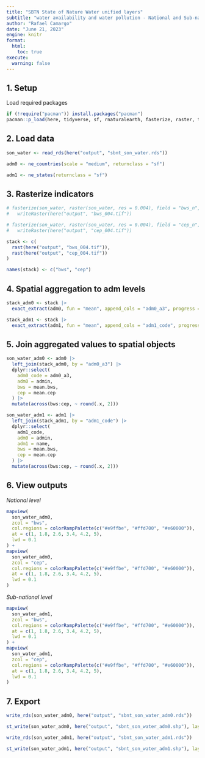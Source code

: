 ```yaml
---
title: "SBTN State of Nature Water unified layers"
subtitle: "water availability and water pollution - National and Sub-national level"
author: "Rafael Camargo"
date: "June 21, 2023"
engine: knitr
format:
  html:
    toc: true
execute:
  warning: false    
---
```


## 1. Setup

Load required packages

```r
if (!require("pacman")) install.packages("pacman")
pacman::p_load(here, tidyverse, sf, rnaturalearth, fasterize, raster, terra, exactextractr, mapview)
```

## 2. Load data

```r
son_water <- read_rds(here("output", "sbnt_son_water.rds"))
```

```r
adm0 <- ne_countries(scale = "medium", returnclass = "sf")
```

```r
adm1 <- ne_states(returnclass = "sf")
```

## 3. Rasterize indicators

```r
# fasterize(son_water, raster(son_water, res = 0.004), field = "bws_n", fun = "max") |> 
#   writeRaster(here("output", "bws_004.tif"))
```

```r
# fasterize(son_water, raster(son_water, res = 0.004), field = "cep_n", fun = "max") |> 
#   writeRaster(here("output", "cep_004.tif"))
```

```r
stack <- c(
  rast(here("output", "bws_004.tif")),
  rast(here("output", "cep_004.tif"))
)

names(stack) <- c("bws", "cep")
```

## 4. Spatial aggregation to adm levels

```r
stack_adm0 <- stack |> 
  exact_extract(adm0, fun = "mean", append_cols = "adm0_a3", progress = TRUE) 
```

```r
stack_adm1 <- stack |> 
  exact_extract(adm1, fun = "mean", append_cols = "adm1_code", progress = TRUE) 
```

## 5. Join aggregated values to spatial objects

```r
son_water_adm0 <- adm0 |> 
  left_join(stack_adm0, by = "adm0_a3") |> 
  dplyr::select(
    adm0_code = adm0_a3,
    adm0 = admin,
    bws = mean.bws,
    cep = mean.cep
  ) |> 
  mutate(across(bws:cep, ~ round(.x, 2)))
```

```r
son_water_adm1 <- adm1 |> 
  left_join(stack_adm1, by = "adm1_code") |> 
  dplyr::select(
    adm1_code,
    adm0 = admin,
    adm1 = name,
    bws = mean.bws,
    cep = mean.cep
  ) |> 
  mutate(across(bws:cep, ~ round(.x, 2)))
```

## 6. View outputs

*National level*
```r
mapview(
  son_water_adm0, 
  zcol = "bws",
  col.regions = colorRampPalette(c("#e9ffbe", "#ffd700", "#e60000")), 
  at = c(1, 1.8, 2.6, 3.4, 4.2, 5),
  lwd = 0.1
) +
mapview(
  son_water_adm0, 
  zcol = "cep",
  col.regions = colorRampPalette(c("#e9ffbe", "#ffd700", "#e60000")), 
  at = c(1, 1.8, 2.6, 3.4, 4.2, 5),
  lwd = 0.1
)  
```

*Sub-national level*
```r
mapview(
  son_water_adm1, 
  zcol = "bws",
  col.regions = colorRampPalette(c("#e9ffbe", "#ffd700", "#e60000")), 
  at = c(1, 1.8, 2.6, 3.4, 4.2, 5),
  lwd = 0.1
) +
mapview(
  son_water_adm1, 
  zcol = "cep",
  col.regions = colorRampPalette(c("#e9ffbe", "#ffd700", "#e60000")), 
  at = c(1, 1.8, 2.6, 3.4, 4.2, 5),
  lwd = 0.1
)  
```

## 7. Export

```r
write_rds(son_water_adm0, here("output", "sbnt_son_water_adm0.rds"))
```

```r
st_write(son_water_adm0, here("output", "sbnt_son_water_adm0.shp"), layer_options = "ENCODING=UTF-8", delete_layer = TRUE)
```

```r
write_rds(son_water_adm1, here("output", "sbnt_son_water_adm1.rds"))
```

```r
st_write(son_water_adm1, here("output", "sbnt_son_water_adm1.shp"), layer_options = "ENCODING=UTF-8", delete_layer = TRUE)
```
